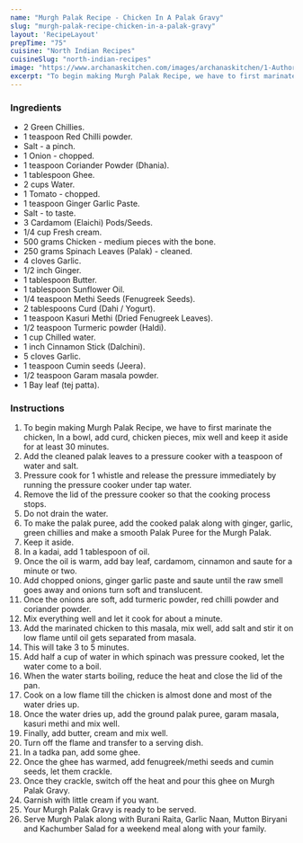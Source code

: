 ---
name: "Murgh Palak Recipe - Chicken In A Palak Gravy"
slug: "murgh-palak-recipe-chicken-in-a-palak-gravy"
layout: 'RecipeLayout'
prepTime: "75"
cuisine: "North Indian Recipes"
cuisineSlug: "north-indian-recipes"
image: "https://www.archanaskitchen.com/images/archanaskitchen/1-Author/moumita.malla-gmail.com/Palak_Gravy_Recipe_-_Chicken_In_a_Palak_Gravy_1600.jpg"
excerpt: "To begin making Murgh Palak Recipe, we have to first marinate the chicken, In a bowl, add curd, chicken pieces, mix well and keep it aside for at least 30 minutes"
---

### Ingredients

- 2 Green Chillies.
- 1 teaspoon Red Chilli powder.
- Salt - a pinch.
- 1 Onion - chopped.
- 1 teaspoon Coriander Powder (Dhania).
- 1 tablespoon Ghee.
- 2 cups Water.
- 1 Tomato - chopped.
- 1 teaspoon Ginger Garlic Paste.
- Salt - to taste.
- 3 Cardamom (Elaichi) Pods/Seeds.
- 1/4 cup Fresh cream.
- 500 grams Chicken - medium pieces with the bone.
- 250 grams Spinach Leaves (Palak) - cleaned.
- 4 cloves Garlic.
- 1/2 inch Ginger.
- 1 tablespoon Butter.
- 1 tablespoon Sunflower Oil.
- 1/4 teaspoon Methi Seeds (Fenugreek Seeds).
- 2 tablespoons Curd (Dahi / Yogurt).
- 1 teaspoon Kasuri Methi (Dried Fenugreek Leaves).
- 1/2 teaspoon Turmeric powder (Haldi).
- 1 cup Chilled water.
- 1 inch Cinnamon Stick (Dalchini).
- 5 cloves Garlic.
- 1 teaspoon Cumin seeds (Jeera).
- 1/2 teaspoon Garam masala powder.
- 1 Bay leaf (tej patta).

### Instructions

1. To begin making Murgh Palak Recipe, we have to first marinate the chicken, In a bowl, add curd, chicken pieces, mix well and keep it aside for at least 30 minutes.
1. Add the cleaned palak leaves to a pressure cooker with a teaspoon of water and salt.
1. Pressure cook for 1 whistle and release the pressure immediately by running the pressure cooker under tap water.
1. Remove the lid of the pressure cooker so that the cooking process stops.
1. Do not drain the water.
1. To make the palak puree, add the cooked palak along with ginger, garlic, green chillies and make a smooth Palak Puree for the Murgh Palak.
1. Keep it aside.
1. In a kadai, add 1 tablespoon of oil.
1. Once the oil is warm, add bay leaf, cardamom, cinnamon and saute for a minute or two.
1. Add chopped onions, ginger garlic paste and saute until the raw smell goes away and onions turn soft and translucent.
1. Once the onions are soft, add turmeric powder, red chilli powder and coriander powder.
1. Mix everything well and let it cook for about a minute.
1. Add the marinated chicken to this masala, mix well, add salt and stir it on low flame until oil gets separated from masala.
1. This will take 3 to 5 minutes.
1. Add half a cup of water in which spinach was pressure cooked, let the water come to a boil.
1. When the water starts boiling, reduce the heat and close the lid of the pan.
1. Cook on a low flame till the chicken is almost done and most of the water dries up.
1. Once the water dries up, add the ground palak puree, garam masala, kasuri methi and mix well.
1. Finally, add butter, cream and mix well.
1. Turn off the flame and transfer to a serving dish.
1. In a tadka pan, add some ghee.
1. Once the ghee has warmed, add fenugreek/methi seeds and cumin seeds, let them crackle.
1. Once they crackle, switch off the heat and pour this ghee on Murgh Palak Gravy.
1. Garnish with little cream if you want.
1. Your Murgh Palak Gravy is ready to be served.
1. Serve Murgh Palak along with Burani Raita, Garlic Naan, Mutton Biryani and Kachumber Salad for a weekend meal along with your family.
